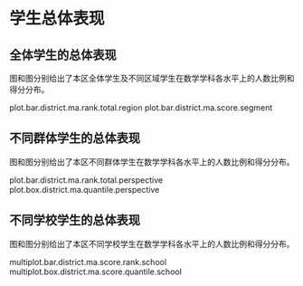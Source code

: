 <!-- chapter total -->

\mytext

# 学生总体表现

## 全体学生的总体表现

图\ref{fig: `r gio.R$GetPlotTitle("plot.bar.district.ma.rank.total.region")`}和图\ref{fig: `r gio.R$GetPlotTitle("plot.bar.district.ma.score.segment")`}分别给出了本区全体学生及不同区域学生在数学学科各水平上的人数比例和得分分布。

plot.bar.district.ma.rank.total.region
plot.bar.district.ma.score.segment


## 不同群体学生的总体表现

图\ref{fig: `r gio.R$GetPlotTitle("plot.bar.district.ma.rank.total.perspective")`}和图\ref{fig: `r gio.R$GetPlotTitle("plot.box.district.ma.quantile.perspective")`}分别给出了本区不同群体\footnote{其他：指普通初中、九年一贯制学校、完全中学之外的其他学校。}学生在数学学科各水平上的人数比例和得分分布\footnote{盒须图——5\%学生得分小于等于须下端线分数；25\%学生得分小于等于盒底分数；50\%学生得分大于等于盒中横线分数；25\%学生得分大于等于盒顶分数；5\%学生得分大于等于须上端线分数；盒高度一定程度上反映了得分分布的离散程度；红点为平均分。}。

plot.bar.district.ma.rank.total.perspective
plot.box.district.ma.quantile.perspective



## 不同学校学生的总体表现

图\ref{fig: `r gio.R$GetPlotTitle("multiplot.bar.district.ma.score.rank.school")`}和图\ref{fig: `r gio.R$GetPlotTitle("multiplot.box.district.ma.score.quantile.school")`}分别给出了本区不同学校学生在数学学科各水平上的人数比例和得分分布。



multiplot.bar.district.ma.score.rank.school
multiplot.box.district.ma.score.quantile.school



<!-- end of chapter total -->
